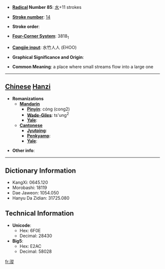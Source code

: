 * '''[[Wiktionary:Chinese radical index| Radical]] Number 85''': [[Wiktionary:Chinese radical index 水|水]]+11 strokes

* '''[[Wiktionary:Chinese total strokes index|Stroke number]]''': [[Wiktionary:Chinese total strokes index 14|14]]

* '''Stroke order''': 

* '''[[Wiktionary:Chinese four corner index|Four-Corner System]]''': 3818<sub>1</sub>

* '''[[Wiktionary:Chinese Cangjie index|Cangjie input]]''': 水竹人人 (EHOO)

* '''Graphical Significance and Origin''': 

* '''Common Meaning''': a place where small streams flow into a large one

----

== [[Chinese]] [[Hanzi]] ==

* '''Romanizations'''
** '''[[Mandarin]]'''
*** '''[[Pinyin]]''': cóng (cong2)
*** '''[[Wade-Giles]]''': ts'ung<sup>2</sup>
*** '''[[Yale]]''': 
** '''[[Cantonese]]'''
*** '''[[Jyutping]]''':
*** '''[[Penkyamp]]''': 
*** '''[[Yale]]''': 

* '''Other info''': 

----

== Dictionary Information ==

* KangXi: 0645.120
* Morobashi: 18119
* Dae Jaweon: 1054.050
* Hanyu Da Zidian: 31725.080

== Technical Information ==

* '''Unicode''':
** Hex: 6F0E
** Decimal: 28430
* '''Big5''':
** Hex: E2AC
** Decimal: 58028

[[fr:漎]]